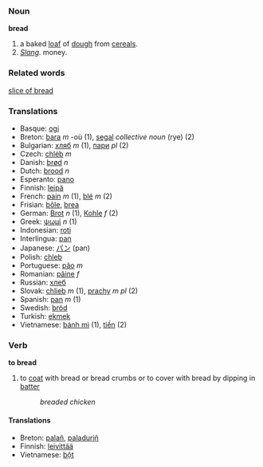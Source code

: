 === Noun ===
'''bread'''

# a baked [[loaf]] of [[dough]] from [[cereal]]s.
# ''[[Slang]].'' money.

=== Related words ===
[[slice of bread]]

=== Translations ===
*Basque: [[ogi]]
*Breton: [[bara]] ''m'' -où (1), [[segal]] ''collective noun'' (rye) (2)
*Bulgarian: [[хляб]] ''m'' (1), [[пари]] ''pl'' (2)
*Czech: [[chléb]] ''m''
*Danish: [[brød]] ''n''
*Dutch: [[brood]] ''n''
*Esperanto: [[pano]]
*Finnish: [[leipä]]
*French: [[pain]] ''m'' (1), [[blé]] ''m'' (2)
*Frisian: [[bôle]], [[brea]]
*German: [[Brot]] ''n'' (1), [[Kohle]] ''f'' (2)
*Greek: [[ψωμί]] ''n'' (1)
*Indonesian: [[roti]]
*Interlingua: [[pan]]
*Japanese: [[パン]] (pan)
*Polish: [[chleb]]
*Portuguese: [[pão]] ''m''
*Romanian: [[pâine]] ''f''
*Russian: [[хлеб]]
*Slovak:  [[chlieb]]  ''m'' (1), [[prachy]] ''m pl'' (2)
*Spanish: [[pan]] ''m'' (1)
*Swedish: [[bröd]]
*Turkish: [[ekmek]]
*Vietnamese: [[bánh mì]] (1), [[tiền]] (2)

=== Verb ===
'''to bread'''
# to [[coat]] with bread or bread crumbs or to cover with bread by dipping in [[batter]]
#: ''breaded chicken''

==== Translations ====
*Breton: [[palañ]], [[paladuriñ]]
*Finnish: [[leivittää]]
*Vietnamese: [[bột]]